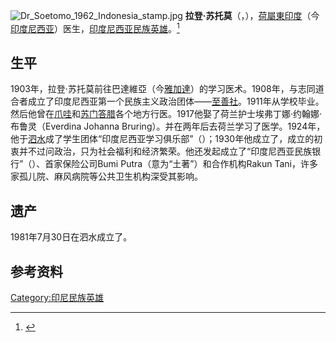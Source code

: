 {{expand|time=2017-03-10T17:04:40+00:00}}
{{refimprove|time=2017-03-10T17:04:40+00:00}}
[[File:Dr_Soetomo_1962_Indonesia_stamp.jpg|right]]
'''拉登·苏托莫'''（{{lang-id|Raden Soetomo}}，{{bd|1888年|7月30日|1938年|5月30日|CatIdX=Soetomo, Raden}}），[[荷屬東印度|荷屬東印度]]（今[[印度尼西亚|印度尼西亚]]）医生，[[印度尼西亚民族英雄|印度尼西亚民族英雄]]。<ref>{{Cite book
|last=Mirnawati
| title=Kumpulan Pahlawan Indonesia Terlengkap
|trans_title=Most Complete Collection of Indonesian Heroes
|language=id
| date=2012
|location=Jakarta
| publisher=CIF
| isbn=978-979-788-343-0
}}</ref>

==生平==
1903年，拉登·苏托莫前往巴達維亞（今[[雅加達|雅加達]]）{{link-de|沙哇勿剎|Sawah Besar|威尔特弗雷登}}的{{le|土著医师培训学校|STOVIA}}学习医术。1908年，与志同道合者成立了印度尼西亚第一个民族主义政治团体——[[至善社|至善社]]。1911年从学校毕业。然后他曾在[[爪哇|爪哇]]和[[苏门答腊|苏门答腊]]各个地方行医。1917他娶了荷兰护士埃弗丁娜·约翰娜·布鲁灵（Everdina Johanna Bruring）。并在两年后去荷兰学习了医学。1924年，他于[[泗水_(印尼)|泗水]]成了学生团体“印度尼西亚学习俱乐部”（{{lang-nl|Indonesische Studie Club}}）；1930年他成立了{{le|印度尼西亚民族党|Indonesian National Party}}，成立的初衷并不过问政治，只为社会福利和经济繁荣。他还发起成立了“印度尼西亚民族银行”（{{lang-id|Bank Nasional Indonesia}}）、首家保险公司Bumi Putra（意为“土著”）和合作机构Rakun Tani，许多家孤儿院、麻风病院等公共卫生机构深受其影响。

==遗产==
1981年7月30日在泗水成立了{{link-id|苏托莫医生大学|Universitas Dr. Soetomo}}。
==参考资料==
{{Reflist}}

{{印度尼西亚民族英雄}}

[[Category:印尼民族英雄|Category:印尼民族英雄]]